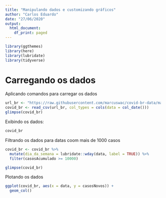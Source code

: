 ```yaml
---
title: "Manipulando dados e customizando gráficos"
author: "Carlos Eduardo"
date: "27/06/2020"
output: 
  html_document:
    df_print: paged
---
```


```r
library(ggthemes)
library(here)
library(lubridate)
library(tidyverse)
```

# Carregando os dados

Aplicando comandos para carregar os dados

```r
url_br <- "https://raw.githubusercontent.com/marcuswac/covid-br-data/master/covid-br-ms-country.csv"
covid_br <- read_csv(url_br, col_types = cols(data = col_date()))
glimpse(covid_br)
```

Exibindo os dados:

```r
covid_br
```

Filtrando os dados para datas coom mais de 1000 casos

```r
covid_br <- covid_br %>%
  mutate(dia_da_semana = lubridate::wday(data, label = TRUE)) %>%
  filter(casosAcumulado >= 10000)

glimpse(covid_br)
```

Plotando os dados

```r
ggplot(covid_br, aes(x = data, y = casosNovos)) +
  geom_col()
```

